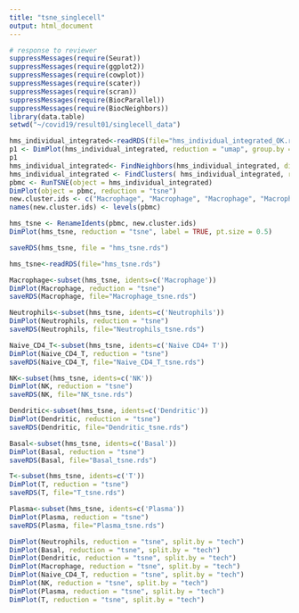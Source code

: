 ```yaml
---
title: "tsne_singlecell"
output: html_document
---
```


```r
# response to reviewer
suppressMessages(require(Seurat))
suppressMessages(require(ggplot2))
suppressMessages(require(cowplot))
suppressMessages(require(scater))
suppressMessages(require(scran))
suppressMessages(require(BiocParallel))
suppressMessages(require(BiocNeighbors))
library(data.table)
setwd("~/covid19/result01/singlecell_data")

hms_individual_integrated<-readRDS(file="hms_individual_integrated_OK.rds")
p1 <- DimPlot(hms_individual_integrated, reduction = "umap", group.by = "celltype")
p1
hms_individual_integrated<- FindNeighbors(hms_individual_integrated, dims = 1:10)
hms_individual_integrated <- FindClusters( hms_individual_integrated, resolution = 0.5)
pbmc <- RunTSNE(object = hms_individual_integrated)
DimPlot(object = pbmc, reduction = "tsne")
new.cluster.ids <- c("Macrophage", "Macrophage", "Macrophage", "Macrophage", "Neutrophils", "Macrophage", "Naive CD4+ T", "NK", "Neutrophils", "Dendritic", "T", "T","Basal","Plasma","T") 
names(new.cluster.ids) <- levels(pbmc)

hms_tsne <- RenameIdents(pbmc, new.cluster.ids)
DimPlot(hms_tsne, reduction = "tsne", label = TRUE, pt.size = 0.5)

saveRDS(hms_tsne, file = "hms_tsne.rds")

hms_tsne<-readRDS(file="hms_tsne.rds")

Macrophage<-subset(hms_tsne, idents=c('Macrophage'))
DimPlot(Macrophage, reduction = "tsne")
saveRDS(Macrophage, file="Macrophage_tsne.rds")

Neutrophils<-subset(hms_tsne, idents=c('Neutrophils'))
DimPlot(Neutrophils, reduction = "tsne")
saveRDS(Neutrophils, file="Neutrophils_tsne.rds")

Naive_CD4_T<-subset(hms_tsne, idents=c('Naive CD4+ T'))
DimPlot(Naive_CD4_T, reduction = "tsne")
saveRDS(Naive_CD4_T, file="Naive_CD4_T_tsne.rds")

NK<-subset(hms_tsne, idents=c('NK'))
DimPlot(NK, reduction = "tsne")
saveRDS(NK, file="NK_tsne.rds")

Dendritic<-subset(hms_tsne, idents=c('Dendritic'))
DimPlot(Dendritic, reduction = "tsne")
saveRDS(Dendritic, file="Dendritic_tsne.rds")

Basal<-subset(hms_tsne, idents=c('Basal'))
DimPlot(Basal, reduction = "tsne")
saveRDS(Basal, file="Basal_tsne.rds")

T<-subset(hms_tsne, idents=c('T'))
DimPlot(T, reduction = "tsne")
saveRDS(T, file="T_tsne.rds")

Plasma<-subset(hms_tsne, idents=c('Plasma'))
DimPlot(Plasma, reduction = "tsne")
saveRDS(Plasma, file="Plasma_tsne.rds")

DimPlot(Neutrophils, reduction = "tsne", split.by = "tech")
DimPlot(Basal, reduction = "tsne", split.by = "tech")
DimPlot(Dendritic, reduction = "tsne", split.by = "tech")
DimPlot(Macrophage, reduction = "tsne", split.by = "tech")
DimPlot(Naive_CD4_T, reduction = "tsne", split.by = "tech")
DimPlot(NK, reduction = "tsne", split.by = "tech")
DimPlot(Plasma, reduction = "tsne", split.by = "tech")
DimPlot(T, reduction = "tsne", split.by = "tech")

```
